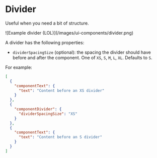 

# Divider

Useful when you need a bit of structure.

<ImageContainer withBorder={true}>
  ![Example divider (LOL)](/images/ui-components/divider.png)
</ImageContainer>

A divider has the following properties:

- `dividerSpacingSize` (optional): the spacing the divider should have before and after the component. One of `XS`, `S`,
  `M`, `L`, `XL`. Defaults to `S`.

For example:

```json {7-11}
[
  {
    "componentText": {
      "text": "Content before an XS divider"
    }
  },
  {
    "componentDivider": {
      "dividerSpacingSize": "XS"
    }
  },
  {
    "componentText": {
      "text": "Content before an S divider"
    }
  }
]
```
